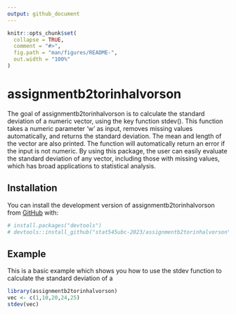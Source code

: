 ```yaml
---
output: github_document
---
```


```r
knitr::opts_chunk$set(
  collapse = TRUE,
  comment = "#>",
  fig.path = "man/figures/README-",
  out.width = "100%"
)
```

# assignmentb2torinhalvorson

The goal of assignmentb2torinhalvorson is to calculate the standard deviation of a numeric vector, using the key function stdev(). 
This function takes a numeric parameter 'w' as input, removes missing values automatically, and returns the standard deviation. 
The mean and length of the vector are also printed. The function will automatically return an error if the input is not numeric. 
By using this package, the user can easily evaluate the standard deviation of any vector, including those with missing values, 
which has broad applications to statistical analysis.

## Installation

You can install the development version of assignmentb2torinhalvorson from [GitHub](https://github.com/) with:

```r
# install.packages("devtools")
# devtools::install_github("stat545ubc-2023/assignmentb2torinhalvorson")
```

## Example

This is a basic example which shows you how to use the stdev function to calculate the standard deviation of a 

```r
library(assignmentb2torinhalvorson)
vec <- c(1,10,20,24,25)
stdev(vec)
```

